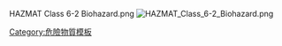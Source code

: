 HAZMAT Class 6-2 Biohazard.png<noinclude>
[[Image:HAZMAT Class 6-2 Biohazard.png|thumb]]
[[Category:危險物質模板]]
</noinclude>